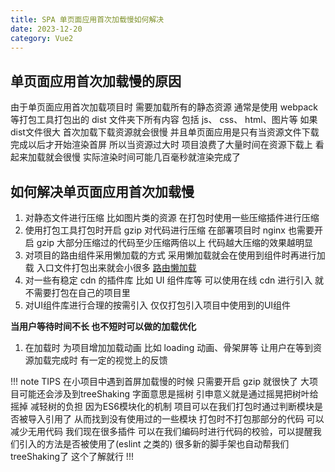 ```yaml
---
title: SPA 单页面应用首次加载慢如何解决
date: 2023-12-20
category: Vue2
---
```


## 单页面应用首次加载慢的原因

由于单页面应用首次加载项目时 需要加载所有的静态资源 通常是使用 webpack 等打包工具打包出的 dist 文件夹下所有内容 包括 js、 css、 html、图片等 如果dist文件很大 首次加载下载资源就会很慢 并且单页面应用是只有当资源文件下载完成以后才开始渲染首屏 所以当资源过大时 项目浪费了大量时间在资源下载上 看起来加载就会很慢 实际渲染时间可能几百毫秒就渲染完成了

## 如何解决单页面应用首次加载慢

1. 对静态文件进行压缩 比如图片类的资源 在打包时使用一些压缩插件进行压缩
2. 使用打包工具打包时开启 gzip 对代码进行压缩 在部署项目时 nginx 也需要开启 gzip 大部分压缩过的代码至少压缩两倍以上 代码越大压缩的效果越明显
3. 对项目的路由组件采用懒加载的方式 采用懒加载就会在使用到组件时再进行加载 入口文件打包出来就会小很多 <a href="https://v3.router.vuejs.org/zh/guide/advanced/lazy-loading.html" target="_blank"> 路由懒加载</a>
4. 对一些有稳定 cdn 的插件库 比如 UI 组件库等 可以使用在线 cdn 进行引入 就不需要打包在自己的项目里
5. 对UI组件库进行合理的按需引入 仅仅打包引入项目中使用到的UI组件

**当用户等待时间不长 也不短时可以做的加载优化**

1. 在加载时 为项目增加加载动画 比如 loading 动画、骨架屏等 让用户在等到资源加载完成时 有一定的视觉上的反馈

!!! note TIPS
在小项目中遇到首屏加载慢的时候 只需要开启 gzip 就很快了 大项目可能还会涉及到treeShaking 字面意思是摇树 引申意义就是通过摇晃把树叶给摇掉 减轻树的负担 因为ES6模块化的机制 项目可以在我们打包时通过判断模块是否被导入引用了 从而找到没有使用过的一些模块 打包时不打包那部分的代码 可以减少无用代码
我们现在很多插件 可以在我们编码时进行代码的校验，可以提醒我们引入的方法是否被使用了(eslint 之类的) 很多新的脚手架也自动帮我们treeShaking了 这个了解就行
!!!
